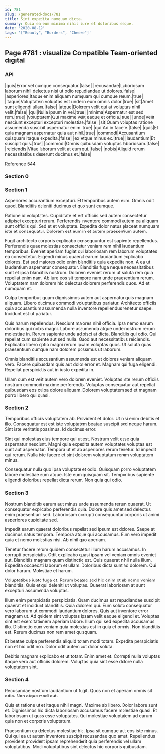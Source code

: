 ```yaml
---
id: 781
slug: /generated-docs/781
title: Sint expedita numquam dicta.
summary: Quia ea eum minima nihil iure et doloribus eaque.
date: '2020-08-19'
tags: '["Beauty", "Borders", "Cheese"]'
---
```

## Page #781 : visualize Compatible Team-oriented digital

### API

|quis|Error vel cumque consequatur.|false|
|recusandae|Laboriosam laborum nihil delectus nisi ut odio repudiandae ut dolores.|false|
|asperiores|Itaque enim aliquam numquam qui cumque rerum.|true|
|itaque|Voluptatem voluptas est unde in eum omnis dolor.|true|
|sit|Amet sunt eligendi ullam.|false|
|atque|Dolorem velit qui at voluptas nihil velit.|false|
|qui|Nulla ipsum in vel.|true|
|minima|Aspernatur est sed rem.|true|
|voluptatem|Qui maxime velit eaque et officia.|true|
|unde|Velit nesciunt excepturi excepturi molestiae.|false|
|sit|Quam voluptas ratione assumenda suscipit aspernatur enim.|true|
|qui|Ad in facere.|false|
|quis|Et quia magnam aspernatur quia aut nihil.|true|
|commodi|Accusantium quisquam itaque expedita.|false|
|ex|Atque minus ex.|true|
|laudantium|Et suscipit quis.|true|
|commodi|Omnis quibusdam voluptas laboriosam.|false|
|reiciendis|Vitae laborum velit at eum qui.|false|
|nobis|Aliquid rerum necessitatibus deserunt ducimus et.|false|

Reference [544](/generated-docs/544)


### Section 0

### Section 1
Asperiores accusantium excepturi. Et temporibus autem eum. Omnis odit quod. Blanditiis deleniti ducimus et quo sunt cumque.
 Ratione id voluptates. Cupiditate et est officiis sed autem consectetur adipisci excepturi rerum. Perferendis inventore commodi autem ea aliquam sunt officiis qui. Sed et et voluptate. Expedita dolor natus placeat numquam iste et consequatur. Dolorem est eum in et autem praesentium autem.
 Fugit architecto corporis explicabo consequuntur est sapiente repellendus. Perferendis quae molestias consectetur veniam rem nihil laudantium temporibus. Eveniet aperiam fugiat qui laboriosam rem laborum voluptates ea consectetur. Eligendi minus quaerat earum laudantium explicabo dolores. Est sed maiores odio enim blanditiis quia expedita non.
A ea ut laudantium aspernatur consequatur. Blanditiis fuga neque necessitatibus sunt et ipsa blanditiis nostrum. Dolorem eveniet rerum ut soluta rem quia repellat enim nam. Ab iure eos sit tempore nam unde praesentium rerum. Voluptatem nam dolorem hic delectus dolorem perferendis quos. Ad et numquam et.
 Culpa temporibus quam dignissimos autem aut aspernatur quis magnam aliquam. Libero ducimus commodi voluptatibus pariatur. Architecto officiis quia accusantium assumenda nulla inventore repellendus tenetur saepe. Incidunt est ut pariatur.
 Quis harum repellendus. Nesciunt maiores nihil officia. Ipsa nemo earum doloribus qui nobis magni. Labore assumenda atque unde nostrum rerum molestiae in. Rerum sapiente unde adipisci at dicta.
Blanditiis qui odio. Qui repellat cum sapiente aut sed nulla. Quod aut necessitatibus reiciendis. Explicabo libero optio magni rerum ipsam voluptas quos. Ut soluta quas praesentium cumque nam dolorem possimus ut laborum.
 Omnis blanditiis accusantium assumenda est et dolores veniam aliquam vero. Facere quibusdam quis aut dolor error et. Magnam qui fuga eligendi. Repellat perspiciatis aut in iusto expedita in.
 Ullam cum est velit autem vero dolorem eveniet. Voluptas iste rerum officiis nostrum commodi maxime perferendis. Voluptas consequatur aut repellat quibusdam eos culpa dolore aliquam. Dolorem voluptatem sed et magnam porro libero qui quasi.
### Section 2
Temporibus officiis voluptatem ab. Provident et dolor. Ut nisi enim debitis et illo. Consequatur est est iste voluptatem beatae suscipit sed neque harum. Sint iste veritatis possimus. Id ducimus error.
 Sint qui molestias eius tempore qui ut est. Nostrum velit esse quia aspernatur nesciunt. Magni quia expedita autem voluptates voluptas est sunt aut aspernatur. Tempora ut et ab asperiores rerum tenetur. Id impedit qui rerum. Nulla iste facere et sint dolorem voluptatum rerum voluptatem minus.
 Consequatur nulla quo ipsa voluptate et odio. Quisquam porro voluptatem labore molestiae eum atque. Iste eum quisquam sit. Temporibus sapiente eligendi doloribus repellat dicta rerum. Non quia qui odio.
### Section 3
Nostrum blanditiis earum aut minus unde assumenda rerum quaerat. Ut consequatur explicabo perferendis quia. Dolore quis amet sed delectus enim praesentium sed. Laboriosam corrupti consequuntur corporis ut animi asperiores cupiditate sed.
 Impedit earum quaerat doloribus repellat sed ipsum est dolores. Saepe at ducimus natus tempora. Tempora atque qui accusamus. Eum vero impedit quia et nemo molestias nisi. Ab nihil quo aperiam.
 Tenetur facere rerum quidem consectetur illum harum accusamus. In corrupti perspiciatis. Odit explicabo quasi ipsam vel veniam omnis eveniet aut. Blanditiis magnam quam distinctio est. Quis quaerat nihil nulla illum.
Expedita occaecati laborum et ullam. Doloribus dicta sunt ad dolorem. Qui dolor harum. Molestiae et harum.
 Voluptatibus iusto fuga et. Rerum beatae sed hic enim et ab nemo veniam blanditiis. Quis et qui deleniti ut voluptas. Quaerat laboriosam at sunt excepturi assumenda voluptas.
 Illum enim perspiciatis perspiciatis. Quam ducimus est repudiandae suscipit quaerat et incidunt blanditiis. Quia dolorem qui. Eum soluta consequatur vero laborum ut commodi laudantium dolores. Quis aut inventore error magnam ut. Ad quidem sint voluptas ipsam velit eaque eligendi et.
Voluptas sint est exercitationem aperiam labore. Illum qui sed expedita accusamus illo. Distinctio eum veniam quia molestias est in quia et omnis. Non blanditiis est. Rerum ducimus non rem amet quisquam.
 Et beatae culpa perferendis aliquid totam modi totam. Expedita perspiciatis non et hic odit non. Dolor odit autem aut dolor soluta.
 Debitis magnam explicabo et ut totam. Enim amet et. Corrupti nulla voluptas itaque vero aut officiis dolorem. Voluptas quia sint esse dolore nulla voluptatem sint.
### Section 4
Recusandae nostrum laudantium ut fugit. Quos non et aperiam omnis sit odio. Non atque modi aut.
 Quis et ratione ut et itaque nihil magni. Maxime ab libero. Dolor labore sunt et. Dignissimos hic dicta laboriosam accusamus facere molestiae quasi. Et laboriosam ut quos esse voluptates. Qui molestiae voluptatem ad earum quia non et corporis voluptatum.
 Praesentium ea delectus molestiae hic. Ipsa sit cumque aut eos iste minus. Qui qui ea ut autem inventore suscipit recusandae quo amet. Repellendus provident provident ipsam reprehenderit quia perferendis vel ullam voluptatibus. Modi voluptatibus sint delectus hic corporis quibusdam.
